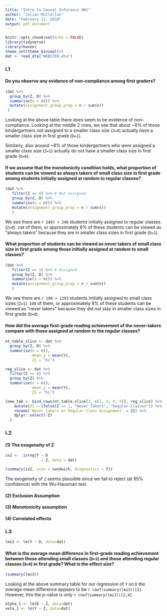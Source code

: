 ```yaml
---
title: "Intro to Causal Inference HW1"
author: "Julian McClellan"
date: "February 13, 2018"
output: pdf_document
---
```


```r
knitr::opts_chunk$set(echo = FALSE)
library(tidyverse)
library(haven)
theme_set(theme_minimal())
dat <- read_dta("WEBSTER.dta")
```

### I.1

#### Do you observe any evidence of non-compliance among first graders?

```r
(dat %>%
  group_by(Z, D) %>%
  summarise(n = n()) %>%
  mutate(assignment_group_prop = n / sum(n))
 )
```

Looking at the above table there does seem to be evidence of non-compliance. Looking at the middle 2 rows, 
we see that about ~8% of those kindergartners *not* assigned to a smaller class size (`Z=0`) actually have a smaller class size in first grade (`D=1`).

Similarly, also around ~8% of those kindergartners who *were* assigned a smaller class size (`Z=1`) actually do not have a smaller class size in first grade (`D=0`).

#### If we assume that the monotonicity condition holds, what proportion of students can be viewed as always takers of small class size in first grade among students initially assigned at random to regular classes?

```r
(dat %>%
   filter(Z == 0) %>% # Not assigned 
   group_by(Z, D) %>%
   summarise(n = n()) %>%
   mutate(assignment_group_prop = n / sum(n))
   )
```
We see there are `r 2867 + 248` students initially assigned to regular classes (`Z=0`). `248` of them, or approximately 8% of these students can be viewed as "always takers" because they are in smaller class sizes in first grade (`D=1`).

#### What proportion of students can be viewed as never takers of small class size in first grade among those initially assigned at random to small classes?

```r
(dat %>%
   filter(Z == 1) %>% # Assigned
   group_by(Z, D) %>%
   summarise(n = n()) %>%
   mutate(assignment_group_prop = n / sum(n))
   )
```

We see there are `r 108 + 1293` students initially assigned to small class sizes (`Z=1`). `108` of them, or approximately 8% of these students can be viewed as "never takers" because they did not stay in smaller class sizes in first grade (`D=0`).

#### How did the average first-grade reading achievement of the never-takers compare with those assigned at random to the regular classes?

```r
nt_table_slice <- dat %>%
  group_by(Z, D) %>%
  summarise(n = n(),
            mean_y = mean(Y),
            Z1 = "hi")

reg_slice <- dat %>%
  filter(Z == 0) %>%
  group_by(Z) %>%
  summarise(n = n(), 
            mean_y = mean(Y),
            Z1 = "hi")

(new_tab <- bind_rows(nt_table_slice[3, c(1, 3, 4, 5)], reg_slice) %>%
    mutate(Z1 = ifelse(Z == 1, "Never Takers", "Regular Classes")) %>%
    rename(`Never takers or Regular Class Assignment` = Z1) %>%
    dplyr::select(-Z)
  ) 
```

### I.2

#### (1) The exogeneity of Z

```r
iv2 <-  ivreg(Y ~ D
                | Z, data = dat)

(summary(iv2, vcov = sandwich, diagnostics = T))
```
The exogeneity of `Z` seems plausible since we fail to reject (at 95%
confidence) with the Wu-Hausman test.
 
 
#### (2) Exclusion Assumption

#### (3) Monotonicity assumption

#### (4) Correlated effects


### I.3

```r
lmi3 <- lm(Y ~ D, data=dat)
```

#### What is the average mean difference in first-grade reading achievement between those attending small classes (`D=1`) and those attending regular classes (`D=0`) in first grade? What is the effect size?

```r
(summary(lmi3))
```
Looking at the above summary table for our regression of `Y` on `D` the average mean difference appears to be `r coef(summary(lmi3))[2]`. However, this the p-value is only `r coef(summary(lmi3))[2,4]`.

```r
alpha_1 <- lm(D ~ Z, data=dat)
veta_1 <- lm(Y ~ Z, data=dat)
```

####
